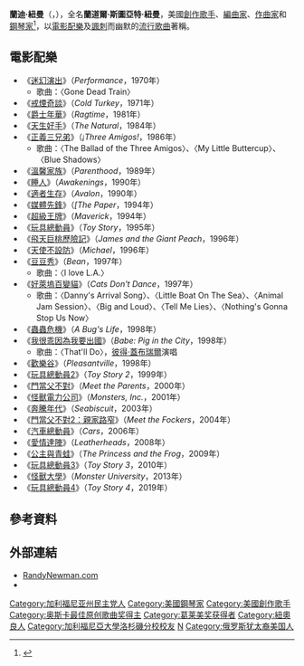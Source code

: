 {{NoteTA
|G1=Movie
|G2=Show
|G3=IT
|G4=Disney
|G5=Pixar
}}
{{Infobox entertainer
| Img= Randy Newman HWOF Aug 2012 (levels adjusted).jpg
| Name                = 蘭迪·紐曼
| Img_capt            = 紐曼於2012年。
| Img_size            =
| Landscape           =
| type                = 男歌手
| Birth_name          = Randall Stuart Newman
| Alias               =
| birth_date                = {{birth date and age|1943|11|28}}
| Died                =
| birth_place       = {{USA}}[[加州|加州]][[洛杉磯|洛杉磯]]
| Instrument          = [[歌唱|歌唱]]、[[鋼琴|鋼琴]]
| Genre               = [[鋼琴搖滾|鋼琴搖滾]]、[[喜劇搖滾|喜劇搖滾]]
| Occupation          = [[創作歌手|創作歌手]]、[[編曲|編曲家]]、[[音樂家|音樂家]]
| Years_active        = 1961年至今
| Label               = [[華納兄弟唱片公司|華納兄弟]]、[[重奏唱片|重奏]]、[[華特·迪士尼唱片|華特·迪士尼]]（[[華特迪士尼公司|迪士尼]][[皮克斯動畫工作室|皮克斯]]電影）、[[夢工廠唱片|夢工廠]]／[[Interscope唱片|Interscope]]／[[環球唱片|環球]]、[[非凡唱片|非凡]]／[[埃萊克特拉唱片公司|埃萊克特拉]]
| Associated_acts     =
| URL                 = {{URL|RandyNewman.com}}
| academyawards='''[[奧斯卡最佳原創歌曲獎|最佳原創歌曲]]'''<br>2002年 《[[怪獸電力公司|怪獸電力公司]]》<br>2010年 《[[玩具總動員3|玩具總動員3]]》
| emmyawards='''最佳歌曲與歌詞'''<br>1991年 《Cop Rock》<br>2010年 《Monk》<br>'''最佳片頭曲'''<br>2004年 《Monk》
| grammyawards='''最佳影視媒體作品歌曲'''<br>2001年 《[[玩具總動員2|玩具總動員2]]》<br>2003年 《[[怪獸電力公司|怪獸電力公司]]》<br>2007年 《[[汽車總動員|汽車總動員]]》<br>'''最佳影視媒體作品配樂專輯'''<br>2000年 《[[蟲蟲危機|蟲蟲危機]]》<br>2011年 《[[玩具總動員3|玩具總動員3]]》
}}
'''蘭迪·紐曼'''（{{lang-en|Randy Newman}}，{{bd|1943年|11月28日}}），全名'''蘭道爾·斯圖亞特·紐曼'''，美國[[創作歌手|創作歌手]]、[[編曲|編曲家]]、[[作曲家|作曲家]]和[[鋼琴家|鋼琴家]]<ref name="DIDiscs RN">{{cite episode |title=Desert Island Discs featuring Randy Newman |url=http://www.bbc.co.uk/radio4/factual/desertislanddiscs_20081019.shtml |series=Desert Island Discs |serieslink=Desert Island Discs |network=[[BBC|BBC]] |station=Radio 4 |airdate=2008-10-19 |access-date=2011-07-12 |archive-date=2008-11-10 |archive-url=https://web.archive.org/web/20081110184724/http://www.bbc.co.uk/radio4/factual/desertislanddiscs_20081019.shtml |dead-url=no }}</ref>，以[[電影配樂|電影配樂]]及[[諷刺|諷刺]]而幽默的[[Pop_(音樂類型)|流行歌曲]]著稱。

== 電影配樂 ==
* 《[[迷幻演出|迷幻演出]]》（''Performance''，1970年）
** 歌曲：〈Gone Dead Train〉
* 《[[戒煙奇談|戒煙奇談]]》（''Cold Turkey''，1971年）
* 《[[爵士年華|爵士年華]]》（''Ragtime''，1981年）
* 《[[天生好手|天生好手]]》（''The Natural''，1984年）
* 《[[正義三兄弟|正義三兄弟]]》（''¡Three Amigos!''，1986年）
** 歌曲：〈The Ballad of the Three Amigos〉、〈My Little Buttercup〉、〈Blue Shadows〉
* 《[[溫馨家族|溫馨家族]]》（''Parenthood''，1989年）
* 《[[睡人|睡人]]》（''Awakenings''，1990年）
* 《[[適者生存|適者生存]]》（''Avalon''，1990年）
* 《[[媒體先鋒|媒體先鋒]]》（''[The Paper''，1994年）
* 《[[超級王牌|超級王牌]]》（''Maverick''，1994年）
* 《[[玩具總動員|玩具總動員]]》（''Toy Story''，1995年）
* 《[[飛天巨桃歷險記|飛天巨桃歷險記]]》（''James and the Giant Peach''，1996年）
* 《[[天使不設防|天使不設防]]》（''Michael''，1996年）
* 《[[豆豆秀_(電影)|豆豆秀]]》（''Bean''，1997年）
** 歌曲：〈I love L.A.〉
* 《[[好萊塢百變貓|好萊塢百變貓]]》（''Cats Don't Dance''，1997年）
** 歌曲：〈Danny's Arrival Song〉、〈Little Boat On The Sea〉、〈Animal Jam Session〉、〈Big and Loud〉、〈Tell Me Lies〉、〈Nothing's Gonna Stop Us Now〉
* 《[[蟲蟲危機|蟲蟲危機]]》（''A Bug's Life''，1998年）
* 《[[我很乖因為我要出國|我很乖因為我要出國]]》（''Babe: Pig in the City''，1998年）
** 歌曲：〈That'll Do〉，[[彼得·蓋布瑞爾|彼得·蓋布瑞爾]]演唱
* 《[[歡樂谷|歡樂谷]]》（''Pleasantville''，1998年）
* 《[[玩具總動員2|玩具總動員2]]》（''Toy Story 2''，1999年）
* 《[[門當父不對|門當父不對]]》（''Meet the Parents''，2000年）
* 《[[怪獸電力公司|怪獸電力公司]]》（''Monsters, Inc.''，2001年）
* 《[[奔騰年代|奔騰年代]]》（''Seabiscuit''，2003年）
* 《[[門當父不對2：親家路窄|門當父不對2：親家路窄]]》（''Meet the Fockers''，2004年）
* 《[[汽車總動員|汽車總動員]]》（''Cars''，2006年）
* 《[[愛情達陣|愛情達陣]]》（''Leatherheads''，2008年）
* 《[[公主與青蛙|公主與青蛙]]》（''The Princess and the Frog''，2009年）
* 《[[玩具總動員3|玩具總動員3]]》（''Toy Story 3''，2010年）
* 《[[怪獸大學|怪獸大學]]》（''Monster University''，2013年）
* 《[[玩具總動員4|玩具總動員4]]》（''Toy Story 4''，2019年）

== 參考資料 ==
{{reflist}}

== 外部連結 ==
*[http://www.randynewman.com/ RandyNewman.com]{{Wayback|url=http://www.randynewman.com/ |date=20181215123255 }}
*{{IMDb name|5271}}
{{摇滚名人堂2013届入选者}}
{{Authority control}}
{{DEFAULTSORT:Newman, Randy}}
[[Category:加利福尼亚州民主党人|Category:加利福尼亚州民主党人]]
[[Category:美國鋼琴家|Category:美國鋼琴家]]
[[Category:美國創作歌手|Category:美國創作歌手]]
[[Category:奥斯卡最佳原创歌曲奖得主|Category:奥斯卡最佳原创歌曲奖得主]]
[[Category:葛莱美奖获得者|Category:葛莱美奖获得者]]
[[Category:紐奧良人|Category:紐奧良人]]
[[Category:加利福尼亞大學洛杉磯分校校友|Category:加利福尼亞大學洛杉磯分校校友]]
[[Category:摇滚名人堂入选者|N]]
[[Category:俄罗斯犹太裔美国人|Category:俄罗斯犹太裔美国人]]